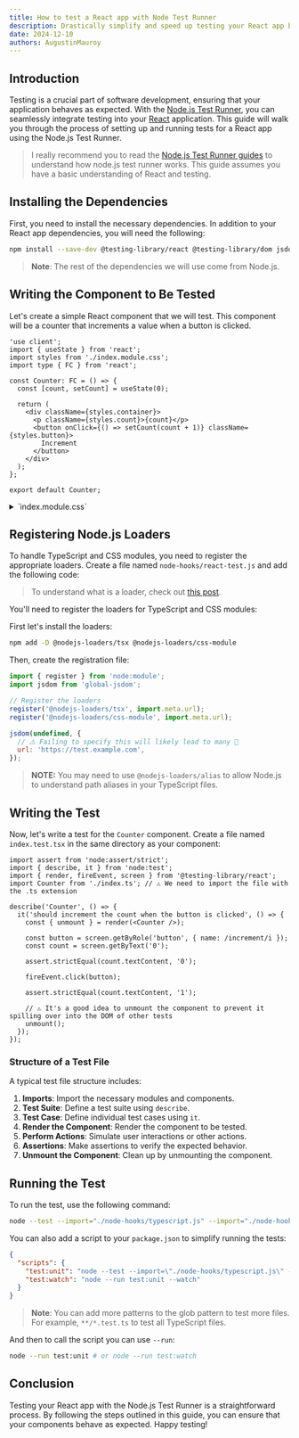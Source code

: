 ```yaml
---
title: How to test a React app with Node Test Runner
description: Drastically simplify and speed up testing your React app by switching to Node Test Runner.
date: 2024-12-10
authors: AugustinMauroy
---
```


## Introduction

Testing is a crucial part of software development, ensuring that your application behaves as expected. With the [Node.js Test Runner](https://nodejs.org/en/learn/test-runner/introduction), you can seamlessly integrate testing into your [React](https://react.dev) application. This guide will walk you through the process of setting up and running tests for a React app using the Node.js Test Runner.

> I really recommend you to read the [Node.js Test Runner guides](https://nodejs.org/en/learn/test-runner/introduction) to understand how node.js test runner works.
> This guide assumes you have a basic understanding of React and testing.

## Installing the Dependencies

First, you need to install the necessary dependencies. In addition to your React app dependencies, you will need the following:

```bash
npm install --save-dev @testing-library/react @testing-library/dom jsdom global-jsdom
```

> **Note**: The rest of the dependencies we will use come from Node.js.

## Writing the Component to Be Tested

Let's create a simple React component that we will test. This component will be a counter that increments a value when a button is clicked.

```tsx fileName="src/components/Counter/index.tsx"
'use client';
import { useState } from 'react';
import styles from './index.module.css';
import type { FC } from 'react';

const Counter: FC = () => {
  const [count, setCount] = useState(0);

  return (
    <div className={styles.container}>
      <p className={styles.count}>{count}</p>
      <button onClick={() => setCount(count + 1)} className={styles.button}>
        Increment
      </button>
    </div>
  );
};

export default Counter;
```

<details>
  <summary>`index.module.css`</summary>

  ```css fileName="src/components/Counter/index.module.css"
  .container {
    @apply flex flex-col items-center justify-center;

    .count {
      @apply text-4xl;
    }

    .button {
      @apply px-4 py-2 bg-blue-500 text-white rounded-md;
    }
  }
  ```
</details>

## Registering Node.js Loaders

To handle TypeScript and CSS modules, you need to register the appropriate loaders. Create a file named `node-hooks/react-test.js` and add the following code:

> To understand what is a loader, check out [this post](/blog/post/how-to-use-nodejs-loader).

You'll need to register the loaders for TypeScript and CSS modules:

First let's install the loaders:

```bash
npm add -D @nodejs-loaders/tsx @nodejs-loaders/css-module
```

Then, create the registration file:

```mjs fileName="node-hooks/react-test.js"
import { register } from 'node:module';
import jsdom from 'global-jsdom';

// Register the loaders
register('@nodejs-loaders/tsx', import.meta.url);
register('@nodejs-loaders/css-module', import.meta.url);

jsdom(undefined, {
  // ⚠️ Failing to specify this will likely lead to many 🤬
  url: 'https://test.example.com',
});
```

> **NOTE:** You may need to use `@nodejs-loaders/alias` to allow Node.js to understand path aliases in your TypeScript files.

## Writing the Test

Now, let's write a test for the `Counter` component. Create a file named `index.test.tsx` in the same directory as your component:

```tsx fileName="src/components/Counter/index.test.tsx"
import assert from 'node:assert/strict';
import { describe, it } from 'node:test';
import { render, fireEvent, screen } from '@testing-library/react';
import Counter from './index.ts'; // ⚠️ We need to import the file with the .ts extension

describe('Counter', () => {
  it('should increment the count when the button is clicked', () => {
    const { unmount } = render(<Counter />);

    const button = screen.getByRole('button', { name: /increment/i });
    const count = screen.getByText('0');

    assert.strictEqual(count.textContent, '0');

    fireEvent.click(button);

    assert.strictEqual(count.textContent, '1');

    // ⚠️ It's a good idea to unmount the component to prevent it spilling over into the DOM of other tests
    unmount();
  });
});
```

### Structure of a Test File

A typical test file structure includes:

1. **Imports**: Import the necessary modules and components.
2. **Test Suite**: Define a test suite using `describe`.
3. **Test Case**: Define individual test cases using `it`.
4. **Render the Component**: Render the component to be tested.
5. **Perform Actions**: Simulate user interactions or other actions.
6. **Assertions**: Make assertions to verify the expected behavior.
7. **Unmount the Component**: Clean up by unmounting the component.

## Running the Test

To run the test, use the following command:

```bash
node --test --import="./node-hooks/typescript.js" --import="./node-hooks/react.js" **/*.test.tsx
```

You can also add a script to your `package.json` to simplify running the tests:

```json fileName="package.json"
{
  "scripts": {
    "test:unit": "node --test --import=\"./node-hooks/typescript.js\" --import=\"./node-hooks/react.js\" **/*.test.tsx",
    "test:watch": "node --run test:unit --watch"
  }
}
```

> **Note**: You can add more patterns to the glob pattern to test more files. For example, `**/*.test.ts` to test all TypeScript files.

And then to call the script you can use `--run`:

```bash
node --run test:unit # or node --run test:watch
```

## Conclusion

Testing your React app with the Node.js Test Runner is a straightforward process. By following the steps outlined in this guide, you can ensure that your components behave as expected. Happy testing!
